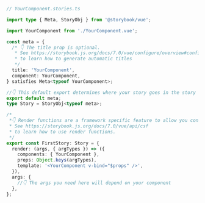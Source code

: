 ```ts
// YourComponent.stories.ts

import type { Meta, StoryObj } from '@storybook/vue';

import YourComponent from './YourComponent.vue';

const meta = {
  /* 👇 The title prop is optional.
   * See https://storybook.js.org/docs/7.0/vue/configure/overview#configure-story-loading
   * to learn how to generate automatic titles
   */
  title: 'YourComponent',
  component: YourComponent,
} satisfies Meta<typeof YourComponent>;

//👇 This default export determines where your story goes in the story list
export default meta;
type Story = StoryObj<typeof meta>;

/*
 *👇 Render functions are a framework specific feature to allow you control on how the component renders.
 * See https://storybook.js.org/docs/7.0/vue/api/csf
 * to learn how to use render functions.
 */
export const FirstStory: Story = {
  render: (args, { argTypes }) => ({
    components: { YourComponent },
    props: Object.keys(argTypes),
    template: '<YourComponent v-bind="$props" />',
  }),
  args: {
    //👇 The args you need here will depend on your component
  },
};
```
